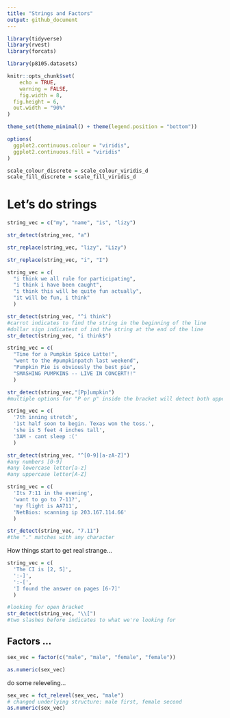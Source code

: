 ```yaml
---
title: "Strings and Factors"
output: github_document
---
```


```r
library(tidyverse)
library(rvest)
library(forcats)

library(p8105.datasets)

knitr::opts_chunk$set(
	echo = TRUE,
	warning = FALSE,
	fig.width = 8, 
  fig.height = 6,
  out.width = "90%"
)

theme_set(theme_minimal() + theme(legend.position = "bottom"))

options(
  ggplot2.continuous.colour = "viridis",
  ggplot2.continuous.fill = "viridis"
)

scale_colour_discrete = scale_colour_viridis_d
scale_fill_discrete = scale_fill_viridis_d
```

# Let's do strings
```r
string_vec = c("my", "name", "is", "lizy")

str_detect(string_vec, "a")

str_replace(string_vec, "lizy", "Lizy")

str_replace(string_vec, "i", "I")

```

```r
string_vec = c(
  "i think we all rule for participating",
  "i think i have been caught",
  "i think this will be quite fun actually",
  "it will be fun, i think"
  )

str_detect(string_vec, "^i think")
#carrot indicates to find the string in the beginning of the line
#dollar sign indicatest of ind the string at the end of the line
str_detect(string_vec, "i think$")
```

```r
string_vec = c(
  "Time for a Pumpkin Spice Latte!",
  "went to the #pumpkinpatch last weekend",
  "Pumpkin Pie is obviously the best pie",
  "SMASHING PUMPKINS -- LIVE IN CONCERT!!"
  )

str_detect(string_vec,"[Pp]umpkin")
#multiple options for "P or p" inside the bracket will detect both upper and lowercase

```

```r
string_vec = c(
  '7th inning stretch',
  '1st half soon to begin. Texas won the toss.',
  'she is 5 feet 4 inches tall',
  '3AM - cant sleep :('
  )

str_detect(string_vec, "^[0-9][a-zA-Z]")
#any numbers [0-9]
#any lowercase letter[a-z]
#any uppercase letter[A-Z]
```

```r
string_vec = c(
  'Its 7:11 in the evening',
  'want to go to 7-11?',
  'my flight is AA711',
  'NetBios: scanning ip 203.167.114.66'
  )

str_detect(string_vec, "7.11")
#the "." matches with any character
```

How things start to get real strange...
```r
string_vec = c(
  'The CI is [2, 5]',
  ':-]',
  ':-[',
  'I found the answer on pages [6-7]'
  )

#looking for open bracket
str_detect(string_vec, "\\[")
#two slashes before indicates to what we're looking for 
```

## Factors ...
```r
sex_vec = factor(c("male", "male", "female", "female"))

as.numeric(sex_vec)
```

do some releveling...

```r
sex_vec = fct_relevel(sex_vec, "male")
# changed underlying structure: male first, female second
as.numeric(sex_vec)
```









